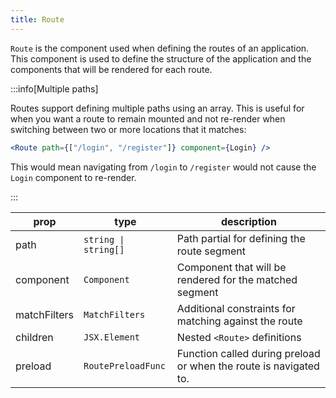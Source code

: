 ```yaml
---
title: Route
---
```


`Route` is the component used when defining the routes of an application. This component is used to define the structure of the application and the components that will be rendered for each route.

:::info[Multiple paths] 

Routes support defining multiple paths using an array. This is useful for when you want a route to remain mounted and not re-render when switching between two or more locations that it matches:

```jsx
<Route path={["/login", "/register"]} component={Login} />
```

This would mean navigating from `/login` to `/register` would not cause the `Login` component to re-render.

:::

| prop | type | description |
| --- | --- | --- |
| path | `string \| string[]` | Path partial for defining the route segment |
| component | `Component` | Component that will be rendered for the matched segment |
| matchFilters | `MatchFilters` | Additional constraints for matching against the route |
| children | `JSX.Element` | Nested `<Route>` definitions |
| preload | `RoutePreloadFunc` | Function called during preload or when the route is navigated to. |
